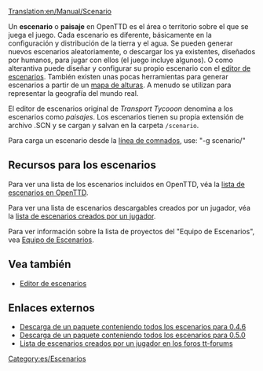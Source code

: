 [[Translation:en/Manual/Scenario]]

Un '''escenario''' o '''paisaje''' en OpenTTD es el área o territorio sobre el que se juega el juego. Cada escenario es diferente, básicamente en la configuración y distribución de la tierra y el agua. Se pueden generar nuevos escenarios aleatoriamente, o descargar los ya existentes, diseñados por humanos, para jugar con ellos (el juego incluye algunos). O como alterantiva puede diseñar y configurar su propio escenario con el [[es/Manual/Editor de escenarios|editor de escenarios]]. También existen unas pocas herramientas para generar escenarios a partir de un [[es/Manual/Mapa de alturas|mapa de alturas]]. A menudo se utilizan para representar la geografía del mundo real. 

El editor de escenarios original de ''Transport Tycooon'' denomina a los escenarios como ''paisajes''. Los escenarios tienen su propia extensión de archivo .SCN y se cargan y salvan en la carpeta <code>/scenario</code>.

Para carga un escenario desde la [[es/línea de comandos|línea de comnados]], use: "-g scenario/<name>"

==Recursos para los escenarios==
Para ver una lista de los escenarios incluidos en OpenTTD, véa la [[es/lista de escenarios en OpenTTD|lista de escenarios en OpenTTD]].

Para ver una lista de escenarios descargables creados por un jugador, véa la [[es/lista de escenarios creados por un jugador|lista de escenarios creados por un jugador]].

Para ver información sobre la lista de proyectos del "Equipo de Escenarios", vea [[es/Equipo de Escenarios|Equipo de Escenarios]].

==Vea también==

* [[es/Manual/Editor de escenarios|Editor de escenarios]]

==Enlaces externos==

* [http://prdownloads.sourceforge.net/openttd/openttd-0.4.6-source-scenarios.zip?download Descarga de un paquete conteniendo todos los escenarios para 0.4.6]
* [http://sourceforge.net/project/downloading.php?groupname=openttd&filename=openttd-0.5.0-scenarios.zip&use_mirror=mesh Descarga de un paquete conteniendo todos los escenarios para 0.5.0]
* [http://www.tt-forums.net/viewtopic.php?t=12481 Lista de escenarios creados por un jugador en los foros tt-forums]

[[Category:es/Escenarios]]